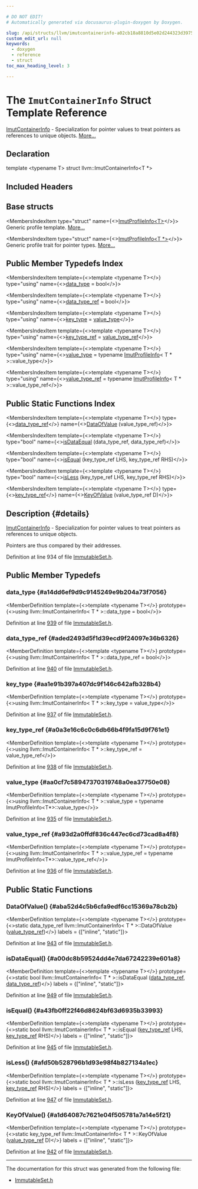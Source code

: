 ```yaml
---

# DO NOT EDIT!
# Automatically generated via docusaurus-plugin-doxygen by Doxygen.

slug: /api/structs/llvm/imutcontainerinfo-a02cb18a8810d5e02d244323d3975328
custom_edit_url: null
keywords:
  - doxygen
  - reference
  - struct
toc_max_heading_level: 3

---
```





# The `ImutContainerInfo` Struct Template Reference

<DoxygenPage pluginConfig={pluginConfig}>

<a href="/docs/api/structs/llvm/imutcontainerinfo">ImutContainerInfo</a> - Specialization for pointer values to treat pointers as references to unique objects. <a href="#details">More...</a>

## Declaration

<CodeBlock>template &lt;typename T&gt;
struct llvm::ImutContainerInfo&lt;T &#42;&gt;</CodeBlock>

## Included Headers

<IncludesList>
<IncludesListItem
  filePath="llvm/ADT/ImmutableSet.h"
  permalink="/docs/api/files/include/include/llvm/include/llvm/adt/immutableset-h"
  isLocal="true" />
</IncludesList>

## Base structs

<MembersIndex>

<MembersIndexItem
  type="struct"
  name={<><a href="/docs/api/structs/llvm/imutprofileinfo">ImutProfileInfo&lt;T&gt;</a></>}>
Generic profile template. <a href="/docs/api/structs/llvm/imutprofileinfo/#details">More...</a>
</MembersIndexItem>

<MembersIndexItem
  type="struct"
  name={<><a href="/docs/api/structs/llvm/imutprofileinfo-a02cb18a8810d5e02d244323d3975328">ImutProfileInfo&lt;T &#42;&gt;</a></>}>
Generic profile trait for pointer types. <a href="/docs/api/structs/llvm/imutprofileinfo-a02cb18a8810d5e02d244323d3975328/#details">More...</a>
</MembersIndexItem>

</MembersIndex>

## Public Member Typedefs Index

<MembersIndex>

<MembersIndexItem
  template={<>template &lt;typename T&gt;</>}
  type="using"
  name={<><a href="#a14dd6ef9d9c9145249e9b204a73f7056">data&#95;type</a> = bool</>}>
</MembersIndexItem>

<MembersIndexItem
  template={<>template &lt;typename T&gt;</>}
  type="using"
  name={<><a href="#aded2493d5f1d39ecd9f24097e36b6326">data&#95;type&#95;ref</a> = bool</>}>
</MembersIndexItem>

<MembersIndexItem
  template={<>template &lt;typename T&gt;</>}
  type="using"
  name={<><a href="#aa1e91b397a407dc9f146c642afb328b4">key&#95;type</a> = <a href="#aa0cf7c58947370319748a0ea37750e08">value&#95;type</a></>}>
</MembersIndexItem>

<MembersIndexItem
  template={<>template &lt;typename T&gt;</>}
  type="using"
  name={<><a href="#a0a3e16c6c0c6db66b4f9fa15d9f761e1">key&#95;type&#95;ref</a> = <a href="#a93d2a0ffdf836c447ec6cd73cad8a4f8">value&#95;type&#95;ref</a></>}>
</MembersIndexItem>

<MembersIndexItem
  template={<>template &lt;typename T&gt;</>}
  type="using"
  name={<><a href="#aa0cf7c58947370319748a0ea37750e08">value&#95;type</a> = typename <a href="/docs/api/structs/llvm/imutprofileinfo">ImutProfileInfo</a>&lt; T &#42; &gt;::value&#95;type</>}>
</MembersIndexItem>

<MembersIndexItem
  template={<>template &lt;typename T&gt;</>}
  type="using"
  name={<><a href="#a93d2a0ffdf836c447ec6cd73cad8a4f8">value&#95;type&#95;ref</a> = typename <a href="/docs/api/structs/llvm/imutprofileinfo">ImutProfileInfo</a>&lt; T &#42; &gt;::value&#95;type&#95;ref</>}>
</MembersIndexItem>

</MembersIndex>

## Public Static Functions Index

<MembersIndex>

<MembersIndexItem
  template={<>template &lt;typename T&gt;</>}
  type={<><a href="#aded2493d5f1d39ecd9f24097e36b6326">data&#95;type&#95;ref</a></>}
  name={<><a href="#aba52d4c5b6cfa9edf6cc15369a78cb2b">DataOfValue</a> (value&#95;type&#95;ref)</>}>
</MembersIndexItem>

<MembersIndexItem
  template={<>template &lt;typename T&gt;</>}
  type="bool"
  name={<><a href="#a00dc8b59524dd4e7da67242239e601a8">isDataEqual</a> (data&#95;type&#95;ref, data&#95;type&#95;ref)</>}>
</MembersIndexItem>

<MembersIndexItem
  template={<>template &lt;typename T&gt;</>}
  type="bool"
  name={<><a href="#a43fb0ff22f46d8624bf63d6935b33993">isEqual</a> (key&#95;type&#95;ref LHS, key&#95;type&#95;ref RHS)</>}>
</MembersIndexItem>

<MembersIndexItem
  template={<>template &lt;typename T&gt;</>}
  type="bool"
  name={<><a href="#afd50b528796b1d93e98f4b827134a1ec">isLess</a> (key&#95;type&#95;ref LHS, key&#95;type&#95;ref RHS)</>}>
</MembersIndexItem>

<MembersIndexItem
  template={<>template &lt;typename T&gt;</>}
  type={<><a href="#a0a3e16c6c0c6db66b4f9fa15d9f761e1">key&#95;type&#95;ref</a></>}
  name={<><a href="#a1d64087c7621e04f505781a7a14e5f21">KeyOfValue</a> (value&#95;type&#95;ref D)</>}>
</MembersIndexItem>

</MembersIndex>

## Description {#details}

<a href="/docs/api/structs/llvm/imutcontainerinfo">ImutContainerInfo</a> - Specialization for pointer values to treat pointers as references to unique objects.

Pointers are thus compared by their addresses.

Definition at line 934 of file <a href="/docs/api/files/include/include/llvm/include/llvm/adt/immutableset-h">ImmutableSet.h</a>.

<SectionDefinition>

## Public Member Typedefs

### data&#95;type {#a14dd6ef9d9c9145249e9b204a73f7056}

<MemberDefinition
  template={<>template &lt;typename T&gt;</>}
  prototype={<>using llvm::ImutContainerInfo&lt; T &#42; &gt;::data&#95;type =  bool</>}>

Definition at line <a href="/docs/api/files/include/include/llvm/include/llvm/adt/immutableset-h/#l00939">939</a> of file <a href="/docs/api/files/include/include/llvm/include/llvm/adt/immutableset-h">ImmutableSet.h</a>.
</MemberDefinition>

### data&#95;type&#95;ref {#aded2493d5f1d39ecd9f24097e36b6326}

<MemberDefinition
  template={<>template &lt;typename T&gt;</>}
  prototype={<>using llvm::ImutContainerInfo&lt; T &#42; &gt;::data&#95;type&#95;ref =  bool</>}>

Definition at line <a href="/docs/api/files/include/include/llvm/include/llvm/adt/immutableset-h/#l00940">940</a> of file <a href="/docs/api/files/include/include/llvm/include/llvm/adt/immutableset-h">ImmutableSet.h</a>.
</MemberDefinition>

### key&#95;type {#aa1e91b397a407dc9f146c642afb328b4}

<MemberDefinition
  template={<>template &lt;typename T&gt;</>}
  prototype={<>using llvm::ImutContainerInfo&lt; T &#42; &gt;::key&#95;type =  value&#95;type</>}>

Definition at line <a href="/docs/api/files/include/include/llvm/include/llvm/adt/immutableset-h/#l00937">937</a> of file <a href="/docs/api/files/include/include/llvm/include/llvm/adt/immutableset-h">ImmutableSet.h</a>.
</MemberDefinition>

### key&#95;type&#95;ref {#a0a3e16c6c0c6db66b4f9fa15d9f761e1}

<MemberDefinition
  template={<>template &lt;typename T&gt;</>}
  prototype={<>using llvm::ImutContainerInfo&lt; T &#42; &gt;::key&#95;type&#95;ref =  value&#95;type&#95;ref</>}>

Definition at line <a href="/docs/api/files/include/include/llvm/include/llvm/adt/immutableset-h/#l00938">938</a> of file <a href="/docs/api/files/include/include/llvm/include/llvm/adt/immutableset-h">ImmutableSet.h</a>.
</MemberDefinition>

### value&#95;type {#aa0cf7c58947370319748a0ea37750e08}

<MemberDefinition
  template={<>template &lt;typename T&gt;</>}
  prototype={<>using llvm::ImutContainerInfo&lt; T &#42; &gt;::value&#95;type =  typename ImutProfileInfo&lt;T&#42;&gt;::value&#95;type</>}>

Definition at line <a href="/docs/api/files/include/include/llvm/include/llvm/adt/immutableset-h/#l00935">935</a> of file <a href="/docs/api/files/include/include/llvm/include/llvm/adt/immutableset-h">ImmutableSet.h</a>.
</MemberDefinition>

### value&#95;type&#95;ref {#a93d2a0ffdf836c447ec6cd73cad8a4f8}

<MemberDefinition
  template={<>template &lt;typename T&gt;</>}
  prototype={<>using llvm::ImutContainerInfo&lt; T &#42; &gt;::value&#95;type&#95;ref =  typename ImutProfileInfo&lt;T&#42;&gt;::value&#95;type&#95;ref</>}>

Definition at line <a href="/docs/api/files/include/include/llvm/include/llvm/adt/immutableset-h/#l00936">936</a> of file <a href="/docs/api/files/include/include/llvm/include/llvm/adt/immutableset-h">ImmutableSet.h</a>.
</MemberDefinition>

</SectionDefinition>

<SectionDefinition>

## Public Static Functions

### DataOfValue() {#aba52d4c5b6cfa9edf6cc15369a78cb2b}

<MemberDefinition
  template={<>template &lt;typename T&gt;</>}
  prototype={<>static data&#95;type&#95;ref llvm::ImutContainerInfo&lt; T &#42; &gt;::DataOfValue (<a href="#a93d2a0ffdf836c447ec6cd73cad8a4f8">value&#95;type&#95;ref</a>)</>}
  labels = {["inline", "static"]}>

Definition at line <a href="/docs/api/files/include/include/llvm/include/llvm/adt/immutableset-h/#l00943">943</a> of file <a href="/docs/api/files/include/include/llvm/include/llvm/adt/immutableset-h">ImmutableSet.h</a>.
</MemberDefinition>

### isDataEqual() {#a00dc8b59524dd4e7da67242239e601a8}

<MemberDefinition
  template={<>template &lt;typename T&gt;</>}
  prototype={<>static bool llvm::ImutContainerInfo&lt; T &#42; &gt;::isDataEqual (<a href="#aded2493d5f1d39ecd9f24097e36b6326">data&#95;type&#95;ref</a>, <a href="#aded2493d5f1d39ecd9f24097e36b6326">data&#95;type&#95;ref</a>)</>}
  labels = {["inline", "static"]}>

Definition at line <a href="/docs/api/files/include/include/llvm/include/llvm/adt/immutableset-h/#l00949">949</a> of file <a href="/docs/api/files/include/include/llvm/include/llvm/adt/immutableset-h">ImmutableSet.h</a>.
</MemberDefinition>

### isEqual() {#a43fb0ff22f46d8624bf63d6935b33993}

<MemberDefinition
  template={<>template &lt;typename T&gt;</>}
  prototype={<>static bool llvm::ImutContainerInfo&lt; T &#42; &gt;::isEqual (<a href="#a0a3e16c6c0c6db66b4f9fa15d9f761e1">key&#95;type&#95;ref</a> LHS, <a href="#a0a3e16c6c0c6db66b4f9fa15d9f761e1">key&#95;type&#95;ref</a> RHS)</>}
  labels = {["inline", "static"]}>

Definition at line <a href="/docs/api/files/include/include/llvm/include/llvm/adt/immutableset-h/#l00945">945</a> of file <a href="/docs/api/files/include/include/llvm/include/llvm/adt/immutableset-h">ImmutableSet.h</a>.
</MemberDefinition>

### isLess() {#afd50b528796b1d93e98f4b827134a1ec}

<MemberDefinition
  template={<>template &lt;typename T&gt;</>}
  prototype={<>static bool llvm::ImutContainerInfo&lt; T &#42; &gt;::isLess (<a href="#a0a3e16c6c0c6db66b4f9fa15d9f761e1">key&#95;type&#95;ref</a> LHS, <a href="#a0a3e16c6c0c6db66b4f9fa15d9f761e1">key&#95;type&#95;ref</a> RHS)</>}
  labels = {["inline", "static"]}>

Definition at line <a href="/docs/api/files/include/include/llvm/include/llvm/adt/immutableset-h/#l00947">947</a> of file <a href="/docs/api/files/include/include/llvm/include/llvm/adt/immutableset-h">ImmutableSet.h</a>.
</MemberDefinition>

### KeyOfValue() {#a1d64087c7621e04f505781a7a14e5f21}

<MemberDefinition
  template={<>template &lt;typename T&gt;</>}
  prototype={<>static key&#95;type&#95;ref llvm::ImutContainerInfo&lt; T &#42; &gt;::KeyOfValue (<a href="#a93d2a0ffdf836c447ec6cd73cad8a4f8">value&#95;type&#95;ref</a> D)</>}
  labels = {["inline", "static"]}>

Definition at line <a href="/docs/api/files/include/include/llvm/include/llvm/adt/immutableset-h/#l00942">942</a> of file <a href="/docs/api/files/include/include/llvm/include/llvm/adt/immutableset-h">ImmutableSet.h</a>.
</MemberDefinition>

</SectionDefinition>

<hr/>

The documentation for this struct was generated from the following file:

<ul>
<li><a href="/docs/api/files/include/include/llvm/include/llvm/adt/immutableset-h">ImmutableSet.h</a></li>
</ul>

</DoxygenPage>
